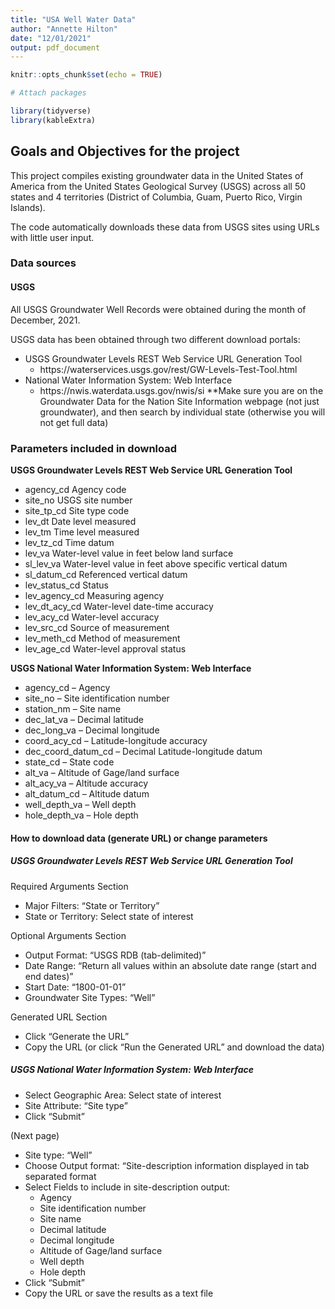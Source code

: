 ```yaml
---
title: "USA Well Water Data"
author: "Annette Hilton"
date: "12/01/2021"
output: pdf_document
---
```


```r
knitr::opts_chunk$set(echo = TRUE)
```

```r

# Attach packages 

library(tidyverse)
library(kableExtra)

```


## Goals and Objectives for the project 

This project compiles existing groundwater data in the United States of America from the United States Geological Survey (USGS) across all 50 states and 4 territories (District of Columbia, Guam, Puerto Rico, Virgin Islands). 

The code automatically downloads these data from USGS sites using URLs with little user input. 

### Data sources 

#### USGS

All USGS Groundwater Well Records were obtained during the month of December, 2021. 

USGS data has been obtained through two different download portals:

- USGS Groundwater Levels REST Web Service URL Generation Tool
  - https://waterservices.usgs.gov/rest/GW-Levels-Test-Tool.html
  
- National Water Information System: Web Interface
  - https://nwis.waterdata.usgs.gov/nwis/si
  **Make sure you are on the Groundwater Data for the Nation Site Information webpage (not just groundwater), and then search by individual state (otherwise you will not get full data)
  
### Parameters included in download 

**USGS Groundwater Levels REST Web Service URL Generation Tool** 

- agency_cd     Agency code
- site_no       USGS site number
- site_tp_cd    Site type code
- lev_dt        Date level measured
- lev_tm        Time level measured
- lev_tz_cd     Time datum
- lev_va        Water-level value in feet below land surface
- sl_lev_va     Water-level value in feet above specific vertical datum
- sl_datum_cd   Referenced vertical datum
- lev_status_cd Status
- lev_agency_cd Measuring agency
- lev_dt_acy_cd Water-level date-time accuracy
- lev_acy_cd    Water-level accuracy
- lev_src_cd    Source of measurement
- lev_meth_cd   Method of measurement
- lev_age_cd    Water-level approval status 

**USGS National Water Information System: Web Interface** 

- agency_cd       -- Agency
- site_no         -- Site identification number
- station_nm      -- Site name
- dec_lat_va      -- Decimal latitude
- dec_long_va     -- Decimal longitude
- coord_acy_cd    -- Latitude-longitude accuracy
- dec_coord_datum_cd -- Decimal Latitude-longitude datum
- state_cd        -- State code
- alt_va          -- Altitude of Gage/land surface
- alt_acy_va      -- Altitude accuracy
- alt_datum_cd    -- Altitude datum
- well_depth_va   -- Well depth
- hole_depth_va   -- Hole depth


#### How to download data (generate URL) or change parameters 

##### **USGS Groundwater Levels REST Web Service URL Generation Tool** 

Required Arguments Section 

- Major Filters: "State or Territory" 
- State or Territory: Select state of interest 

Optional Arguments Section 

- Output Format: "USGS RDB (tab-delimited)" 
- Date Range: "Return all values within an absolute date range (start and end dates)" 
- Start Date: "1800-01-01" 
- Groundwater Site Types: "Well" 

Generated URL Section 

- Click "Generate the URL" 
- Copy the URL (or click "Run the Generated URL" and download the data)

##### **USGS National Water Information System: Web Interface** 

- Select Geographic Area: Select state of interest
- Site Attribute: "Site type" 
- Click "Submit" 

(Next page)

- Site type: "Well" 
- Choose Output format: "Site-description information displayed in tab separated format 
- Select Fields to include in site-description output: 
  - Agency
  - Site identification number
  - Site name 
  - Decimal latitude 
  - Decimal longitude 
  - Altitude of Gage/land surface
  - Well depth 
  - Hole depth 
- Click "Submit" 
- Copy the URL or save the results as a text file 

